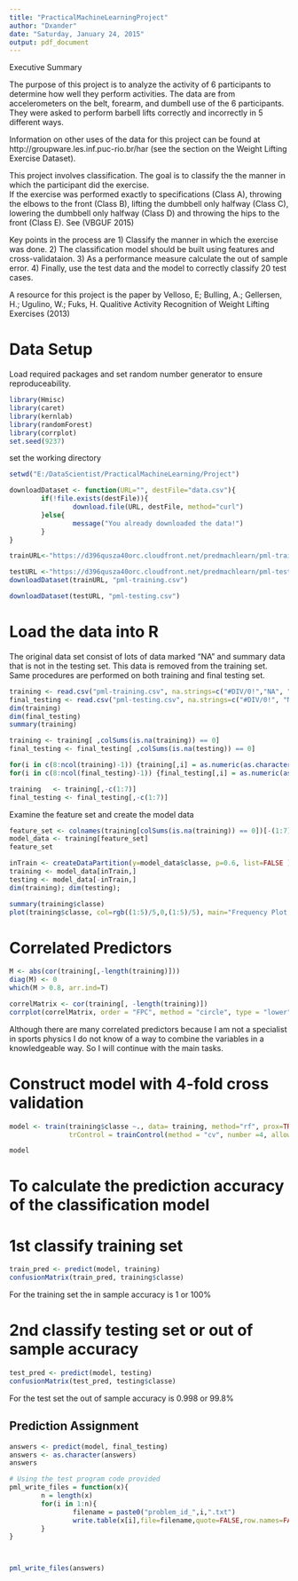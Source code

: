 ```yaml
---
title: "PracticalMachineLearningProject"
author: "Dxander"
date: "Saturday, January 24, 2015"
output: pdf_document
---
```


Executive Summary

The purpose of this project is to analyze the activity of 6 participants to determine how well they perform activities.  The data are from accelerometers on the belt, forearm, and dumbell use of the 6 participants.  They were asked to perform barbell lifts correctly and incorrectly in 5 different ways.  

Information on other uses of the data for this project can be found at http://groupware.les.inf.puc-rio.br/har (see the section on the Weight Lifting Exercise Dataset).

This project involves classification.  The goal is to classify the the manner in which the participant did the exercise.  
If the exercise was performed exactly to specifications (Class A), throwing the elbows to the front (Class B), 
lifting the dumbbell only halfway (Class C), lowering the dumbbell only halfway (Class D) and 
throwing the hips to the front (Class E).  See (VBGUF 2015)


Key points in the process are 1) Classify the manner in which the exercise was done.  2) The classification model should be built using features and cross-validataion.  3) As a performance measure calculate the out of sample error.  4) Finally, use the test data and the model to correctly classify 20 test cases.

A resource for this project is the paper by Velloso, E; Bulling, A.; Gellersen, H.; Ugulino, W.; Fuks, H. Qualitive Activity Recognition of Weight Lifting Exercises (2013)


# Data Setup
Load required packages and set random number generator to ensure reproduceability.

```r
library(Hmisc)
library(caret)
library(kernlab)
library(randomForest)
library(corrplot)
set.seed(9237)
```

set the working directory

```r
setwd("E:/DataScientist/PracticalMachineLearning/Project")
```

```r
downloadDataset <- function(URL="", destFile="data.csv"){
        if(!file.exists(destFile)){
                download.file(URL, destFile, method="curl")
        }else{
                message("You already downloaded the data!")
        }
}

trainURL<-"https://d396qusza40orc.cloudfront.net/predmachlearn/pml-training.csv"

testURL <-"https://d396qusza40orc.cloudfront.net/predmachlearn/pml-testing.csv"
downloadDataset(trainURL, "pml-training.csv")

downloadDataset(testURL, "pml-testing.csv")
```

# Load the data into R
The original data set consist of lots of data marked "NA" and summary data that is not
in the testing set.   This data is removed from the training set.
Same procedures are performed on both training and final testing set.
```r
training <- read.csv("pml-training.csv", na.strings=c("#DIV/0!","NA", "") )
final_testing <- read.csv("pml-testing.csv", na.strings=c("#DIV/0!", "NA", "") )
dim(training)
dim(final_testing)
summary(training)
```

```r
training <- training[ ,colSums(is.na(training)) == 0]
final_testing <- final_testing[ ,colSums(is.na(testing)) == 0]

for(i in c(8:ncol(training)-1)) {training[,i] = as.numeric(as.character(training[,i]))}
for(i in c(8:ncol(final_testing)-1)) {final_testing[,i] = as.numeric(as.character(testing[,i]))}

training   <- training[,-c(1:7)]
final_testing <- final_testing[,-c(1:7)]
```


Examine the feature set and create the model data
```r
feature_set <- colnames(training[colSums(is.na(training)) == 0])[-(1:7)]
model_data <- training[feature_set]
feature_set

inTrain <- createDataPartition(y=model_data$classe, p=0.6, list=FALSE )
training <- model_data[inTrain,]
testing <- model_data[-inTrain,]
dim(training); dim(testing);
```

```r
summary(training$classe)
plot(training$classe, col=rgb((1:5)/5,0,(1:5)/5), main="Frequency Plot of Classe variable")
```

# Correlated Predictors
```r
M <- abs(cor(training[,-length(training)]))
diag(M) <- 0
which(M > 0.8, arr.ind=T)

correlMatrix <- cor(training[, -length(training)])
corrplot(correlMatrix, order = "FPC", method = "circle", type = "lower", tl.cex = 0.8,  tl.col = rgb(0, 0, 0))

```
Although there are many correlated predictors because I am not a specialist in sports physics I do not know of 
a way to combine the variables in a knowledgeable way.   So I will continue with the main tasks.


# Construct model with 4-fold cross validation
```r
model <- train(training$classe ~., data= training, method="rf", prox=TRUE,
               trControl = trainControl(method = "cv", number =4, allowParallel=TRUE))

model
```
# To calculate the prediction accuracy of the classification model
# 1st classify training set
```r
train_pred <- predict(model, training)
confusionMatrix(train_pred, training$classe)
```
For the training set the in sample accuracy is 1 or 100%


# 2nd classify testing set or out of sample accuracy
```r
test_pred <- predict(model, testing)
confusionMatrix(test_pred, testing$classe)
```
For the test set the out of sample accuracy is 0.998 or 99.8%



## Prediction Assignment
```r
answers <- predict(model, final_testing)
answers <- as.character(answers)
answers

# Using the test program code provided
pml_write_files = function(x){
        n = length(x)
        for(i in 1:n){
                filename = paste0("problem_id_",i,".txt")
                write.table(x[i],file=filename,quote=FALSE,row.names=FALSE,col.names=FALSE)
        }
}



pml_write_files(answers)
```

